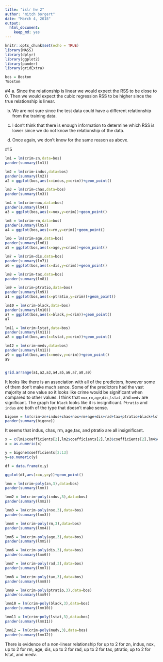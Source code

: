 ```yaml
---
title: "islr hw 2"
author: "mitch borgert"
date: "March 4, 2018"
output: 
  html_document: 
    keep_md: yes  
---
```


```r
knitr::opts_chunk$set(echo = TRUE)
library(MASS)
library(dplyr)
library(ggplot2)
library(pander)
library(gridExtra)

bos = Boston
?Boston
```

#4
a. Since the relationship is linear we would expect the RSS to be close to 0. Then we would expect the cubic regression RSS to be higher since the true relationship is linear. 

b. We are not sure since the test data could have a different relationship from the training data.

c. I don't think that there is enough information to determine which RSS is lower since we do not know the relationship of the data. 

d. Once again, we don't know for the same reason as above. 


#15

```r
lm1 = lm(crim~zn,data=bos)
pander(summary(lm1))

lm2 = lm(crim~indus,data=bos)
pander(summary(lm2))
a2 = ggplot(bos,aes(x=indus,y=crim))+geom_point()

lm3 = lm(crim~chas,data=bos)
pander(summary(lm3))

lm4 = lm(crim~nox,data=bos)
pander(summary(lm4))
a3 = ggplot(bos,aes(x=nox,y=crim))+geom_point()

lm5 = lm(crim~rm,data=bos)
pander(summary(lm5))
a4 = ggplot(bos,aes(x=rm,y=crim))+geom_point()

lm6 = lm(crim~age,data=bos)
pander(summary(lm6))
a5 = ggplot(bos,aes(x=age,y=crim))+geom_point()

lm7 = lm(crim~dis,data=bos)
pander(summary(lm7))
a6 = ggplot(bos,aes(x=dis,y=crim))+geom_point()

lm8 = lm(crim~tax,data=bos)
pander(summary(lm8))

lm9 = lm(crim~ptratio,data=bos)
pander(summary(lm9))
a1 = ggplot(bos,aes(x=ptratio,y=crim))+geom_point()

lm10 = lm(crim~black,data=bos)
pander(summary(lm10))
a7 = ggplot(bos,aes(x=black,y=crim))+geom_point()
a7

lm11 = lm(crim~lstat,data=bos)
pander(summary(lm11))
a8 = ggplot(bos,aes(x=lstat,y=crim))+geom_point()

lm12 = lm(crim~medv,data=bos)
pander(summary(lm12))
a9 = ggplot(bos,aes(x=medv,y=crim))+geom_point()
a9


grid.arrange(a1,a2,a3,a4,a5,a6,a7,a8,a9)
```

It looks like there is an association with all of the predictors, however some of them don't make much sence. Some of the predictors had the vast majority at one value so it looks like crime would be significant when compared to other values. I think that `nox`,`rm`,`age`,`dis`,`lstat`, and `medv` are significant. The graph for `black` looks like it is insignificant. `Ptratio` and `indus` are both of the type that doesn't make sense. 


```r
bigone = lm(crim~zn+indus+chas+nox+rm+age+dis+rad+tax+ptratio+black+lstat+medv,data=bos)
pander(summary(bigone))
```

It seems that indus, chas, rm, age,tax, and ptratio are all insignificant. 

```r
x = c(lm1$coefficients[2],lm2$coefficients[2],lm3$coefficients[2],lm4$coefficients[2],lm5$coefficients[2],lm6$coefficients[2],lm7$coefficients[2],lm8$coefficients[2],lm9$coefficients[2],lm10$coefficients[2],lm11$coefficients[2],lm12$coefficients[2])
x = as.numeric(x)

y = bigone$coefficients[2:13]
y=as.numeric(y)

df = data.frame(x,y)

ggplot(df,aes(x=x,y=y))+geom_point()
```

```r
lmm = lm(crim~poly(zn,3),data=bos)
pander(summary(lmm))

lmm2 = lm(crim~poly(indus,3),data=bos)
pander(summary(lmm2))

lmm3 = lm(crim~poly(nox,3),data=bos)
pander(summary(lmm3))

lmm4 = lm(crim~poly(rm,3),data=bos)
pander(summary(lmm4))

lmm5 = lm(crim~poly(age,3),data=bos)
pander(summary(lmm5))

lmm6 = lm(crim~poly(dis,3),data=bos)
pander(summary(lmm6))

lmm7 = lm(crim~poly(rad,3),data=bos)
pander(summary(lmm7))

lmm8 = lm(crim~poly(tax,3),data=bos)
pander(summary(lmm8))

lmm9 = lm(crim~poly(ptratio,3),data=bos)
pander(summary(lmm9))

lmm10 = lm(crim~poly(black,3),data=bos)
pander(summary(lmm10))

lmm11 = lm(crim~poly(lstat,3),data=bos)
pander(summary(lmm11))

lmm12 = lm(crim~poly(medv,3),data=bos)
pander(summary(lmm12))
```

There is evidence of a non-linear relationship for up to 2 for zn, indus, nox, up to 2 for rm, age, dis, up to 2 for rad, up to 2 for tax, ptratio, up to 2 for lstat, and medv. 









